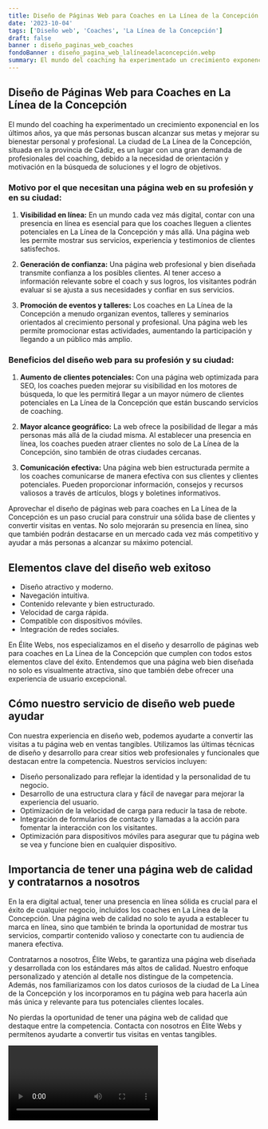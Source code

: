 ```yaml
---
title: Diseño de Páginas Web para Coaches en La Línea de la Concepción
date: '2023-10-04'
tags: ['Diseño web', 'Coaches', 'La Línea de la Concepción']
draft: false
banner : diseño_paginas_web_coaches
fondoBanner : diseño_pagina_web_lalíneadelaconcepción.webp
summary: El mundo del coaching ha experimentado un crecimiento exponencial en los últimos años, ya que más personas buscan alcanzar sus metas y mejorar su bienestar personal y profesional. La ciudad de La Línea de la Concepción, situada en la provincia de Cádiz, es un lugar con una gran demanda de profesionales del coaching, debido a la necesidad de orientación y motivación en la búsqueda de soluciones y el logro de objetivos.
---
```


## Diseño de Páginas Web para Coaches en La Línea de la Concepción

El mundo del coaching ha experimentado un crecimiento exponencial en los últimos años, ya que más personas buscan alcanzar sus metas y mejorar su bienestar personal y profesional. La ciudad de La Línea de la Concepción, situada en la provincia de Cádiz, es un lugar con una gran demanda de profesionales del coaching, debido a la necesidad de orientación y motivación en la búsqueda de soluciones y el logro de objetivos.

### Motivo por el que necesitan una página web en su profesión y en su ciudad:

1. **Visibilidad en línea:** En un mundo cada vez más digital, contar con una presencia en línea es esencial para que los coaches lleguen a clientes potenciales en La Línea de la Concepción y más allá. Una página web les permite mostrar sus servicios, experiencia y testimonios de clientes satisfechos.

2. **Generación de confianza:** Una página web profesional y bien diseñada transmite confianza a los posibles clientes. Al tener acceso a información relevante sobre el coach y sus logros, los visitantes podrán evaluar si se ajusta a sus necesidades y confiar en sus servicios.

3. **Promoción de eventos y talleres:** Los coaches en La Línea de la Concepción a menudo organizan eventos, talleres y seminarios orientados al crecimiento personal y profesional. Una página web les permite promocionar estas actividades, aumentando la participación y llegando a un público más amplio.

### Beneficios del diseño web para su profesión y su ciudad:

1. **Aumento de clientes potenciales:** Con una página web optimizada para SEO, los coaches pueden mejorar su visibilidad en los motores de búsqueda, lo que les permitirá llegar a un mayor número de clientes potenciales en La Línea de la Concepción que están buscando servicios de coaching.

2. **Mayor alcance geográfico:** La web ofrece la posibilidad de llegar a más personas más allá de la ciudad misma. Al establecer una presencia en línea, los coaches pueden atraer clientes no solo de La Línea de la Concepción, sino también de otras ciudades cercanas.

3. **Comunicación efectiva:** Una página web bien estructurada permite a los coaches comunicarse de manera efectiva con sus clientes y clientes potenciales. Pueden proporcionar información, consejos y recursos valiosos a través de artículos, blogs y boletines informativos.

Aprovechar el diseño de páginas web para coaches en La Línea de la Concepción es un paso crucial para construir una sólida base de clientes y convertir visitas en ventas. No solo mejorarán su presencia en línea, sino que también podrán destacarse en un mercado cada vez más competitivo y ayudar a más personas a alcanzar su máximo potencial.

<GifSeo />

<Cta />

## Elementos clave del diseño web exitoso

- Diseño atractivo y moderno.
- Navegación intuitiva.
- Contenido relevante y bien estructurado.
- Velocidad de carga rápida.
- Compatible con dispositivos móviles.
- Integración de redes sociales.

En Élite Webs, nos especializamos en el diseño y desarrollo de páginas web para coaches en La Línea de la Concepción que cumplen con todos estos elementos clave del éxito. Entendemos que una página web bien diseñada no solo es visualmente atractiva, sino que también debe ofrecer una experiencia de usuario excepcional.

## Cómo nuestro servicio de diseño web puede ayudar

Con nuestra experiencia en diseño web, podemos ayudarte a convertir las visitas a tu página web en ventas tangibles. Utilizamos las últimas técnicas de diseño y desarrollo para crear sitios web profesionales y funcionales que destacan entre la competencia. Nuestros servicios incluyen:

- Diseño personalizado para reflejar la identidad y la personalidad de tu negocio.
- Desarrollo de una estructura clara y fácil de navegar para mejorar la experiencia del usuario.
- Optimización de la velocidad de carga para reducir la tasa de rebote.
- Integración de formularios de contacto y llamadas a la acción para fomentar la interacción con los visitantes.
- Optimización para dispositivos móviles para asegurar que tu página web se vea y funcione bien en cualquier dispositivo.

## Importancia de tener una página web de calidad y contratarnos a nosotros

En la era digital actual, tener una presencia en línea sólida es crucial para el éxito de cualquier negocio, incluidos los coaches en La Línea de la Concepción. Una página web de calidad no solo te ayuda a establecer tu marca en línea, sino que también te brinda la oportunidad de mostrar tus servicios, compartir contenido valioso y conectarte con tu audiencia de manera efectiva.

Contratarnos a nosotros, Élite Webs, te garantiza una página web diseñada y desarrollada con los estándares más altos de calidad. Nuestro enfoque personalizado y atención al detalle nos distingue de la competencia. Además, nos familiarizamos con los datos curiosos de la ciudad de La Línea de la Concepción y los incorporamos en tu página web para hacerla aún más única y relevante para tus potenciales clientes locales.

No pierdas la oportunidad de tener una página web de calidad que destaque entre la competencia. Contacta con nosotros en Élite Webs y permítenos ayudarte a convertir tus visitas en ventas tangibles.

<Video />

<CtaBot job='Coaches' city='La Línea de la Concepción'/>

<Gmaps query='La Línea de la Concepción+españa+maps' />